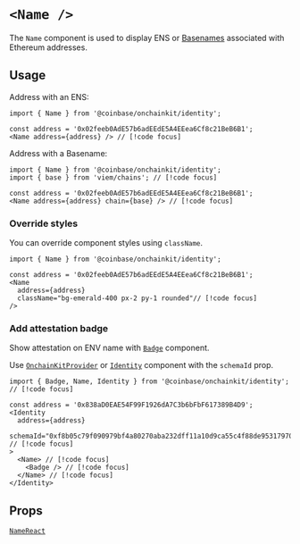
# `<Name />`

The `Name` component is used to display ENS or [Basenames](https://www.base.org/names) associated with Ethereum addresses.

## Usage

Address with an ENS:

```tsx twoslash
import { Name } from '@coinbase/onchainkit/identity';

const address = '0x02feeb0AdE57b6adEEdE5A4EEea6Cf8c21BeB6B1';
<Name address={address} /> // [!code focus]
```

<App>
  <Name address="0x02feeb0AdE57b6adEEdE5A4EEea6Cf8c21BeB6B1"/>
</App>

Address with a Basename:

```tsx twoslash
import { Name } from '@coinbase/onchainkit/identity';
import { base } from 'viem/chains'; // [!code focus]

const address = '0x02feeb0AdE57b6adEEdE5A4EEea6Cf8c21BeB6B1';
<Name address={address} chain={base} /> // [!code focus]
```

<App>
  <Name address="0x02feeb0AdE57b6adEEdE5A4EEea6Cf8c21BeB6B1" chain={base}/>
</App>

### Override styles

You can override component styles using `className`.

```tsx twoslash
import { Name } from '@coinbase/onchainkit/identity';

const address = '0x02feeb0AdE57b6adEEdE5A4EEea6Cf8c21BeB6B1';
<Name
  address={address}
  className="bg-emerald-400 px-2 py-1 rounded"// [!code focus]
/>
```

<App>
  <Name className="bg-emerald-400 px-2 py-1 rounded" address="0x02feeb0AdE57b6adEEdE5A4EEea6Cf8c21BeB6B1" />
</App>

### Add attestation badge

Show attestation on ENV name with [`Badge`](/builderkits/onchainkit/identity/badge) component.

Use [`OnchainKitProvider`](/builderkits/onchainkit/config/onchainkit-provider) or [`Identity`](/builderkits/onchainkit/identity/identity) component with the `schemaId` prop.

```tsx twoslash
import { Badge, Name, Identity } from '@coinbase/onchainkit/identity'; // [!code focus]

const address = '0x838aD0EAE54F99F1926dA7C3b6bFbF617389B4D9';
<Identity
  address={address}
  schemaId="0xf8b05c79f090979bf4a80270aba232dff11a10d9ca55c4f88de95317970f0de9"  // [!code focus]
>
  <Name> // [!code focus]
    <Badge /> // [!code focus]
  </Name> // [!code focus]
</Identity>
```

<App>
  <Identity
    schemaId="0xf8b05c79f090979bf4a80270aba232dff11a10d9ca55c4f88de95317970f0de9"
    address="0x838aD0EAE54F99F1926dA7C3b6bFbF617389B4D9"
    className="bg-transparent"
  >
    <Name>
      <Badge />
    </Name>
  </Identity>
</App>

## Props

[`NameReact`](/builderkits/onchainkit/identity/types#namereact)
